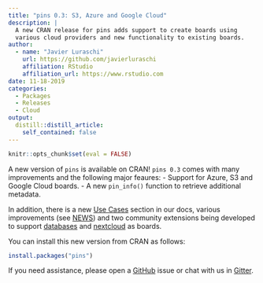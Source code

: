 ```yaml
---
title: "pins 0.3: S3, Azure and Google Cloud"
description: |
  A new CRAN release for pins adds support to create boards using
  various cloud providers and new functionality to existing boards.
author:
  - name: "Javier Luraschi"
    url: https://github.com/javierluraschi
    affiliation: RStudio
    affiliation_url: https://www.rstudio.com
date: 11-18-2019
categories:
  - Packages
  - Releases
  - Cloud
output:
  distill::distill_article:
    self_contained: false
---
```


```r
knitr::opts_chunk$set(eval = FALSE)
```

A new version of `pins` is available on CRAN! `pins 0.3` comes with many improvements and the following major feaures:
- Support for Azure, S3 and Google Cloud boards.
- A new `pin_info()` function to retrieve additional metadata.

In addition, there is a new [Use Cases](https://rstudio.github.io/pins/articles/use-cases.html) section in our docs, various improvements (see [NEWS](https://rstudio.github.io/pins/news/index.html)) and two community extensions being developed to support [databases](https://edgararuiz.github.io/connections/#pins) and [nextcloud](https://gitlab.com/gwmngilfen/nextcloudr) as boards.

You can install this new version from CRAN as follows:

```r
install.packages("pins")
```

If you need assistance, please open a [GitHub](https://github.com/rstudio/pins/issues/new) issue or chat with us in [Gitter](https://gitter.im/rstudio/pins).
